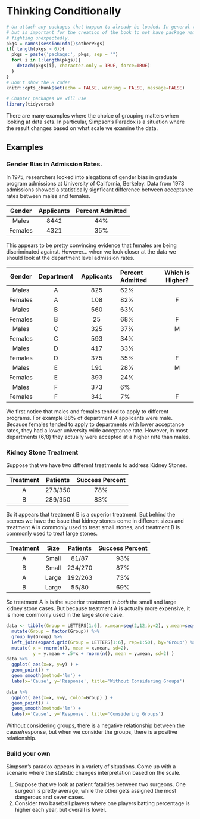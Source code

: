# Thinking Conditionally

```r
# Un-attach any packages that happen to already be loaded. In general this is unecessary
# but is important for the creation of the book to not have package namespaces
# fighting unexpectedly.
pkgs = names(sessionInfo()$otherPkgs)
if( length(pkgs > 0)){
  pkgs = paste('package:', pkgs, sep = "")
  for( i in 1:length(pkgs)){
    detach(pkgs[i], character.only = TRUE, force=TRUE)
  }
}
# Don't show the R code!
knitr::opts_chunk$set(echo = FALSE, warning = FALSE, message=FALSE)
```
```r
# Chapter packages we will use
library(tidyverse)
```


There are many examples where the choice of grouping matters when looking at data sets.  In particular, Simpson's Paradox is a situation where the result changes based on what scale we examine the data.

## Examples

### Gender Bias in Admission Rates.

In 1975, researchers looked into alegations of gender bias in graduate program admissions at University of California, Berkeley. Data from 1973 admissions showed a statistically signficant difference between acceptance rates between males and females.

| Gender   |   Applicants    |  Percent Admitted |
|:--------:|:---------------:|:-----------------:|
| Males    |  8442           | 44%               |
| Females  |  4321           | 35%               |


This appears to be pretty convincing evidence that females are being discriminated against.  However... when we look closer at the data we should look at the department level admission rates.

| Gender   | Department |   Applicants    |  Percent Admitted |  Which is Higher? |
|:--------:|:----------:|:---------------:|:------------------|:------------:|
| Males   | A	| 825	| 62%	|   |
| Females | A | 108	| 82% | F |
| Males   | B	| 560	| 63%	|   |
| Females | B | 25	| 68% | F |
| Males   | C	| 325	| 37%	| M |
| Females | C | 593	| 34% |   |
| Males   | D	| 417	| 33%	|   | 
| Females | D | 375	| 35% | F |
| Males   | E	| 191	| 28%	| M |
| Females | E | 393	| 24% |   |
| Males   | F	| 373	| 6%	|   |
| Females | F | 341	| 7%  | F |

We first notice that males and females tended to apply to different programs. For example 88% of department A applicants were male. Because females tended to apply to departments with lower acceptance rates, they had a lower university wide acceptance rate. However, in most departments (6/8) they actually were accepted at a higher rate than males.

### Kidney Stone Treatment

Suppose that we have two different treatments to address Kidney Stones. 

| Treatment | Patients   | Success Percent |
|:---------:|:----------:|:--------------:|
|  A        |  273/350   |   78%          |	
|  B        |  289/350   |   83%          |

So it appears that treatment B is a superior treatment. But behind the scenes we have the issue that kidney stones come in different sizes and treatment A is commonly used to treat small stones, and treatment B is commonly used to treat large stones.

| Treatment |  Size      | Patients  | Success Percent |
|:---------:|:----------:|:---------:|:---------------:|
|  A        | Small      |  81/87    |   93%           |	
|  B        | Small      | 234/270   |   87%           |
|  A        | Large      | 192/263   |   73%           |	
|  B        | Large      |  55/80    |   69%           |

So treatment A is is the superior treatment in *both* the small and large kidney stone cases.  But because treatment A is actually more expensive, it is more commonly used in the large stone case.


```r
data <- tibble(Group = LETTERS[1:6], x.mean=seq(2,12,by=2), y.mean=seq(20,9,by=-2)) %>%
  mutate(Group = factor(Group)) %>%
  group_by(Group) %>%
  left_join(expand.grid(Group = LETTERS[1:6], rep=1:50), by='Group') %>%
  mutate( x = rnorm(n(), mean = x.mean, sd=2),
          y = y.mean + .5*x + rnorm(n(), mean = y.mean, sd=2) )
data %>% 
  ggplot( aes(x=x, y=y) ) +
  geom_point() +
  geom_smooth(method='lm') + 
  labs(x='Cause', y='Response', title='Without Considering Groups')
```

```r
data %>% 
  ggplot( aes(x=x, y=y, color=Group) ) +
  geom_point() +
  geom_smooth(method='lm') + 
  labs(x='Cause', y='Response', title='Considering Groups')
```
Without considering groups, there is a negative relationship between the cause/response, but when we consider the groups, there is a positive relationship.

### Build your own 

Simpson's paradox appears in a variety of situations. Come up with a scenario where the statistic changes interpretation based on the scale.

  1. Suppose that we look at patient fatalities between two surgeons. One surgeon is pretty average, while the other gets assigned the most dangerous and sever cases.
  2. Consider two baseball players where one players batting percentage is higher each year, but overall is lower.
